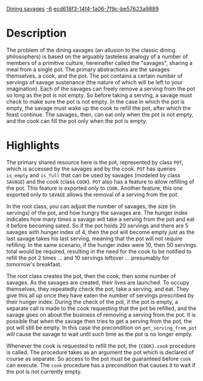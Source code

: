 [[Property:title|Dining savages]]
[[Property:weight|-6]]
[[Property:uuid|ecd618f3-14f4-1a06-7f9c-be57623a9889]]
{{UnderConstruction}}


{{Beta}}



=Description=

The problem of the dining savages (an allusion to the classic dining philosophers) is based on the arguably tasteless analogy of a number of members of a primitive culture, hereinafter called the "savages", sharing a meal from a single pot. The primary abstractions are the savages themselves, a cook, and the pot. The pot contains a certain number of servings of savage sustenance (the nature of which will be left to your imagination). Each of the savages can freely remove a serving from the pot so long as the pot is not empty. So before taking a serving, a savage must check to make sure the pot is not empty. In the case in which the pot is empty, the savage must wake up the cook to refill the pot, after which the feast continue. The savages, then, can eat only when the pot is not empty, and the cook can fill the pot only when the pot is empty.


=Highlights=

The primary shared resource here is the pot, represented by class <code>POT</code>, which is accessed by the savages and by the cook. <code>POT</code> has queries <code>is_empty</code> and <code>is_full</code> that can be used by savages (modeled by class <code>SAVAGE</code>) and the cook (class <code>COOK</code>). <code>POT</code> also has a feature to allow refilling of the pot. This feature is exported only to <code>COOK</code>. Another feature, this one exported only to <code>SAVAGE</code> allows the removal of a serving from the pot.

In the root class, you can adjust the number of savages, the size (in servings) of the pot, and how hungry the savages are. The hunger index indicates how many times a savage will take a serving from the pot and eat it before becoming sated. So if the pot holds 20 servings and there are 5 savages with hunger index of 4, then the pot will become empty just as the last savage takes his last serving, meaning that the pot will not require refilling. In the same scenario, if the hunger index were 10, then 50 servings total would be required, resulting in the need for the cook to be notified to refill the pot 2 times ... and 10 servings leftover ... presumably for tomorrow's breakfast.

The root class creates the pot, then the cook, then some number of savages. As the savages are created, their lives are launched. To occupy themselves, they repeatedly check the pot, take a serving, and eat. They give this all up once they have eaten the number of servings prescribed by their hunger index. During the check of the pot, if the pot is empty, a separate call is made to the cook requesting that the pot be refilled, and the savage goes on about the business of removing a serving from the pot. It is possible that when the savage then tries to get a serving from the pot, the pot will still be empty. In this case the precondition on <code>get_serving_from_pot</code> will cause the savage to wait until such time as the pot is no longer empty.

Whenever the cook is requested to refill the pot, the <code>{COOK}.cook</code> procedure is called. The procedure takes as an argument the pot which is declared of course as separate. So access to the pot must be guaranteed before <code>cook</code> can execute. The <code>cook</code> procedure has a precondition that causes it to wait if the pot is not currently empty.




